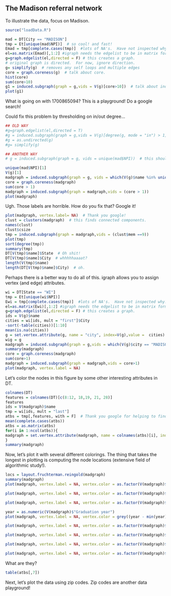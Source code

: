 ## The Madison referral network

To illustrate the data, focus on Madison.

```r
source("loadData.R")

mad = DT[City == "MADISON"]
tmp = Et[unique(mad$NPI)]  # so cool! and fast!
Emad = tmp[complete.cases(tmp)]  #lots of NA's.  Have not inspected why.
el=as.matrix(Emad)[,1:2] #igraph needs the edgelist to be in matrix format
g=graph.edgelist(el,directed = F) # this creates a graph.
# original graph is directed.  For now, ignore direction.
g= simplify(g)  # removes any self loops and multiple edges
core = graph.coreness(g)  # talk about core.
hist(core)
sum(core>10)
g1 = induced.subgraph(graph = g,vids = V(g)[core>10])  # talk about induced subgraphs.
plot(g1)
```

What is going on with 1700865094?  This is a playground!  Do a google search!  
  
  Could fix this problem by thresholding on in/out degree... 

```r
## OLD WAY
#g=graph.edgelist(el,directed = T) 
#g = induced.subgraph(graph = g,vids = V(g)[degree(g, mode = "in") > 1])  #OMG so annoying. 
#g = as.undirected(g)
#g= simplify(g)

## ANOTHER WAY
# g = induced.subgraph(graph = g, vids = unique(mad$NPI))  # this should work! but it doesn't!

unique(mad$NPI)[1]
V(g)[1]
madgraph = induced.subgraph(graph = g, vids = which(V(g)$name %in% unique(mad$NPI)))
core = graph.coreness(madgraph)
sum(core > 1)
madgraph = induced.subgraph(graph = madgraph,vids = (core > 1))
plot(madgraph)
```

Ugh.  Those labels are horrible.  How do you fix that?  Google it!
  
  
  ```r
plot(madgraph, vertex.label= NA)  # Thank you google!
clust = clusters(madgraph)  # this finds connected components.
names(clust)
clust$csize
tmp = induced.subgraph(graph = madgraph,vids = (clust$mem ==9))
plot(tmp)
sort(degree(tmp))
summary(tmp)
DT[V(tmp)$name]$State  # Oh shit!
DT[V(tmp)$name]$City  # whhhhhaaaat?
length(V(tmp)$name)  
length(DT[V(tmp)$name]$City)  # oh.
```

Perhaps there is a better way to do all of this.  igraph allows you to assign vertex (and edge) attributes.  

```r
wi = DT[State == "WI"]
tmp = Et[unique(wi$NPI)]  
Ewi = tmp[complete.cases(tmp)]  #lots of NA's.  Have not inspected why.
el=as.matrix(Ewi)[,1:2] #igraph needs the edgelist to be in matrix format
g=graph.edgelist(el,directed = F) # this creates a graph.
ids = V(g)$name
cities = wi[ids, mult = "first"]$City
-sort(-table(cities))[1:10]
mean(is.na(cities))
g = set.vertex.attribute(g, name = "city", index=V(g),value =  cities)
wig = g
madgraph = induced.subgraph(graph = g,vids = which(V(g)$city == "MADISON"))
summary(madgraph)
core = graph.coreness(madgraph)
sum(core>1)
madgraph = induced.subgraph(graph = madgraph,vids = core>1)
plot(madgraph, vertex.label = NA)
```

Let's color the nodes in this figure by some other interesting attributes in DT. 

```r
colnames(DT)
features = colnames(DT)[c(8:12, 18,19, 21, 28)]
features
ids = V(madgraph)$name
tmp = wi[ids, mult = "last"]
atbs = tmp[,features, with = F]  # Thank you google for helping to find "with"
mean(complete.cases(atbs))
atbs = as.matrix(atbs)
for(i in 1:ncol(atbs)){
madgraph = set.vertex.attribute(madgraph, name = colnames(atbs)[i], index=V(madgraph),value =  atbs[,i])
}
summary(madgraph)
```

Now, let's plot it with several different colorings.  The thing that takes the longest in plotting is computing the node locations (extensive field of algorithmic study!).

```r
locs = layout.fruchterman.reingold(madgraph)
summary(madgraph)
plot(madgraph, vertex.label = NA, vertex.color = as.factor(V(madgraph)$"Gender"), layout = locs)

plot(madgraph, vertex.label = NA, vertex.color = as.factor(V(madgraph)$"Credential"), layout = locs)

plot(madgraph, vertex.label = NA, vertex.color = as.factor(V(madgraph)$"Medical school name"), layout = locs)

year = as.numeric(V(madgraph)$"Graduation year")
plot(madgraph, vertex.label = NA, vertex.color = grey((year - min(year))/(max(year) - min(year))) , layout = locs)

plot(madgraph, vertex.label = NA, vertex.color = as.factor(V(madgraph)$"Primary specialty"), layout = locs)

plot(madgraph, vertex.label = NA, vertex.color = as.factor(V(madgraph)$"Organization legal name"), layout = locs)

plot(madgraph, vertex.label = NA, vertex.color = as.factor(V(madgraph)$"Organization DBA name"), layout = locs)

plot(madgraph, vertex.label = NA, vertex.color = as.factor(V(madgraph)$"Claims based hospital affiliation CCN 1"), layout = locs)
```

What are they?

```r
table(atbs[,7])
```

Next, let's plot the data using zip codes.  Zip codes are another data playground!

